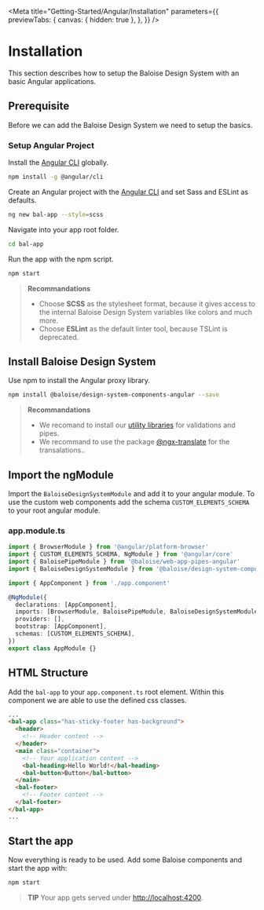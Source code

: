 
<Meta
  title="Getting-Started/Angular/Installation"
  parameters={{
    previewTabs: {
      canvas: { hidden: true },
    },
  }}
/>

# Installation

This section describes how to setup the Baloise Design System with an basic Angular applications.

## Prerequisite

Before we can add the Baloise Design System we need to setup the basics.

### Setup Angular Project

Install the [Angular CLI](https://cli.angular.io/) globally.

```bash
npm install -g @angular/cli
```

Create an Angular project with the [Angular CLI](https://cli.angular.io/) and set Sass and ESLint as defaults.

```bash
ng new bal-app --style=scss
```

Navigate into your app root folder.

```bash
cd bal-app
```

Run the app with the npm script.

```bash
npm start
```

> **Recommandations**
>
> - Choose **SCSS** as the stylesheet format, because it gives access to the internal Baloise Design System variables like colors and much more.
> - Choose **ESLint** as the default linter tool, because TSLint is deprecated.

## Install Baloise Design System

Use npm to install the Angular proxy library.

```bash
npm install @baloise/design-system-components-angular --save
```

> **Recommandations**
>
> - We recomand to install our [utility libraries](https://github.com/baloise/web-app-utils) for validations and pipes.
> - We recommand to use the package [@ngx-translate](https://github.com/ngx-translate/core) for the transalations..


<Description markdown={InstallStyles} />


<Description markdown={InstallFonts} />

## Import the ngModule

Import the `BaloiseDesignSystemModule` and add it to your angular module. To use the custom web components add the schema `CUSTOM_ELEMENTS_SCHEMA` to your root angular module.

### app.module.ts

```typescript
import { BrowserModule } from '@angular/platform-browser'
import { CUSTOM_ELEMENTS_SCHEMA, NgModule } from '@angular/core'
import { BaloisePipeModule } from '@baloise/web-app-pipes-angular'
import { BaloiseDesignSystemModule } from '@baloise/design-system-components-angular'

import { AppComponent } from './app.component'

@NgModule({
  declarations: [AppComponent],
  imports: [BrowserModule, BaloisePipeModule, BaloiseDesignSystemModule.forRoot()],
  providers: [],
  bootstrap: [AppComponent],
  schemas: [CUSTOM_ELEMENTS_SCHEMA],
})
export class AppModule {}
```

## HTML Structure

Add the `bal-app` to your `app.component.ts` root element. Within this component we are able to use the defined css classes.

```html
...
<bal-app class="has-sticky-footer has-background">
  <header>
    <!-- Header content -->
  </header>
  <main class="container">
    <!-- Your application content -->
    <bal-heading>Hello World!</bal-heading>
    <bal-button>Button</bal-button>
  </main>
  <bal-footer>
    <!-- Footer content -->
  </bal-footer>
</bal-app>
...
```

## Start the app

Now everything is ready to be used. Add some Baloise components and start the app with:

```bash
npm start
```

> **TIP**
> Your app gets served under [http://localhost:4200](http://localhost:4200).

<bal-doc-github link="/stories/getting-started/angular/01-installation.stories.mdx"></bal-doc-github>
